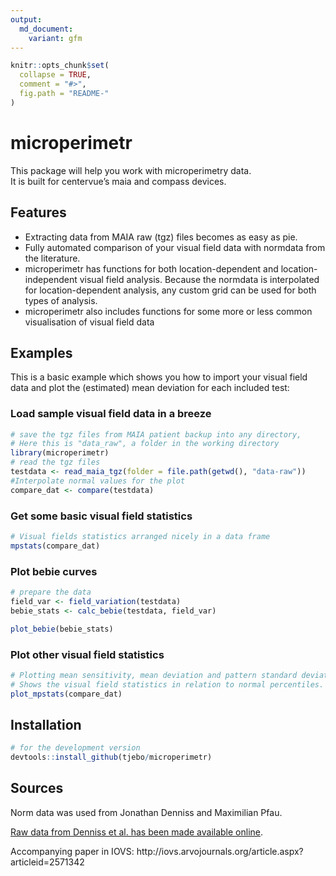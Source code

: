 ```yaml
---
output:
  md_document:
    variant: gfm
---
```


<!-- README.md is generated from README.Rmd. Please edit that file -->

```r
knitr::opts_chunk$set(
  collapse = TRUE,
  comment = "#>",
  fig.path = "README-"
)
```

# microperimetr

This package will help you work with microperimetry data.  
It is built for centervue's maia and compass devices. 

## Features
- Extracting data from MAIA raw (tgz) files becomes as easy as pie.
- Fully automated comparison of your visual field data with normdata from the literature. 
- microperimetr has functions for both location-dependent and location-independent visual field analysis. Because the normdata is interpolated for location-dependent analysis, any custom grid can be used for both types of analysis. 
- microperimetr also includes functions for some more or less common visualisation of visual field data

## Examples

This is a basic example which shows you how to import your visual field data and plot the (estimated) mean deviation for each included test:

### Load sample visual field data in a breeze
```r
# save the tgz files from MAIA patient backup into any directory, 
# Here this is "data_raw", a folder in the working directory 
library(microperimetr)
# read the tgz files
testdata <- read_maia_tgz(folder = file.path(getwd(), "data-raw"))
#Interpolate normal values for the plot 
compare_dat <- compare(testdata)
```
### Get some basic visual field statistics
```r
# Visual fields statistics arranged nicely in a data frame
mpstats(compare_dat)
```
### Plot bebie curves
```r
# prepare the data
field_var <- field_variation(testdata)
bebie_stats <- calc_bebie(testdata, field_var)
```
```r
plot_bebie(bebie_stats)
```

### Plot other visual field statistics
```r
# Plotting mean sensitivity, mean deviation and pattern standard deviation
# Shows the visual field statistics in relation to normal percentiles. 
plot_mpstats(compare_dat)
```

## Installation 
```r
# for the development version 
devtools::install_github(tjebo/microperimetr)
```

## Sources
Norm data was used from Jonathan Denniss and Maximilian Pfau. 

[Raw data from Denniss et al. has been made available online](https://www.sciencedirect.com/science/article/pii/S2352340916304978). 

Accompanying paper in IOVS: http://iovs.arvojournals.org/article.aspx?articleid=2571342

